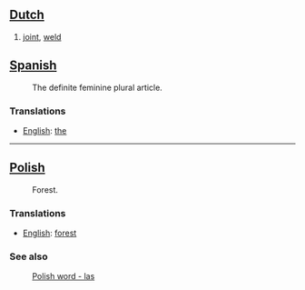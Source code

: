 == [[Dutch]] ==

#[[joint]], [[weld]]

== [[Spanish]] ==
:The definite feminine plural article.

=== Translations ===
*[[English]]: [[the]]

-----

== [[Polish]] ==
:Forest.

=== Translations ===
*[[English]]: [[forest]]

=== See also ===
:[[Polish word - las]]